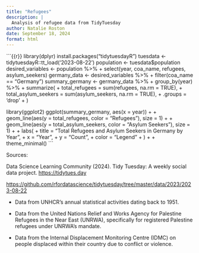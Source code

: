 ```yaml
---
title: "Refugees"
description: |
  Analysis of refugee data from TidyTuesday
author: Natalie Roston
date: September 18, 2024
format: html
---
```


```{{r}}
library(dplyr)
install.packages("tidytuesdayR")
tuesdata <- tidytuesdayR::tt_load('2023-08-22')
population <- tuesdata$population
desired_variables <- population %>%
+     select(year, coa_name, refugees, asylum_seekers)
germany_data <- desired_variables %>%
+     filter(coa_name == "Germany")
summary_germany <- germany_data %>%
+     group_by(year) %>%
+     summarize(
+         total_refugees = sum(refugees, na.rm = TRUE),
+         total_asylum_seekers = sum(asylum_seekers, na.rm = TRUE),
+         .groups = 'drop'
+     )

library(ggplot2)
ggplot(summary_germany, aes(x = year)) +
+     geom_line(aes(y = total_refugees, color = "Refugees"), size = 1) +
+     geom_line(aes(y = total_asylum_seekers, color = "Asylum Seekers"), size = 1) +
+     labs(
+         title = "Total Refugees and Asylum Seekers in Germany by Year",
+         x = "Year",
+         y = "Count",
+         color = "Legend"
+     ) +
+     theme_minimal()
```

Sources:

Data Science Learning Community (2024). Tidy Tuesday: A weekly social data project. [https://tidytues.day](https://tidytues.day/)

<https://github.com/rfordatascience/tidytuesday/tree/master/data/2023/2023-08-22>

-   Data from UNHCR’s annual statistical activities dating back to 1951.

-   Data from the United Nations Relief and Works Agency for Palestine Refugees in the Near East (UNRWA), specifically for registered Palestine refugees under UNRWA’s mandate.

-   Data from the Internal Displacement Monitoring Centre (IDMC) on people displaced within their country due to conflict or violence.
